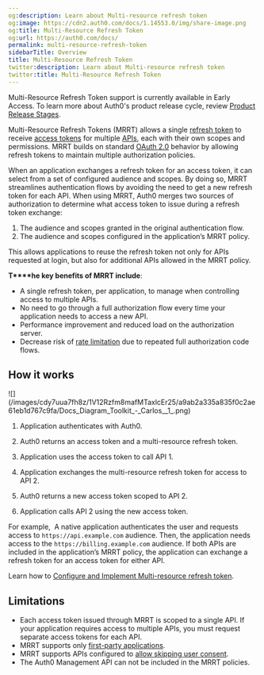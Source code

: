 ```yaml
---
og:description: Learn about Multi-resource refresh token
og:image: https://cdn2.auth0.com/docs/1.14553.0/img/share-image.png
og:title: Multi-Resource Refresh Token
og:url: https://auth0.com/docs/
permalink: multi-resource-refresh-token
sidebarTitle: Overview
title: Multi-Resource Refresh Token
twitter:description: Learn about Multi-resource refresh token
twitter:title: Multi-Resource Refresh Token
---
```


<Callout icon="file-lines" color="#0EA5E9" iconType="regular">

Multi-Resource Refresh Token support is currently available in Early Access. To learn more about Auth0's product release cycle, review [Product Release Stages](/docs/troubleshoot/product-lifecycle/product-release-stages).

</Callout>

Multi-Resource <Tooltip tip="Refresh Token: Token used to obtain a renewed Access Token without forcing users to log in again." cta="View Glossary" href="/docs/glossary?term=Refresh+Tokens">Refresh Tokens</Tooltip> (MRRT) allows a single [refresh token](/docs/secure/tokens/refresh-tokens) to receive [access tokens](/docs/secure/tokens/access-tokens) for multiple [APIs](/docs/get-started/apis), each with their own scopes and permissions. MRRT builds on standard [OAuth 2.0](/docs/authenticate/protocols/oauth) behavior by allowing refresh tokens to maintain multiple authorization policies.

When an application exchanges a refresh token for an <Tooltip tip="Access Token: Authorization credential, in the form of an opaque string or JWT, used to access an API." cta="View Glossary" href="/docs/glossary?term=access+token">access token</Tooltip>, it can select from a set of configured <Tooltip tip="Audience: Unique identifier of the audience for an issued token. Named aud in a token, its value contains the ID of either an application (Client ID) for an ID Token or an API (API Identifier) for an Access Token." cta="View Glossary" href="/docs/glossary?term=audience">audience</Tooltip> and scopes. By doing so, MRRT streamlines authentication flows by avoiding the need to get a new refresh token for each API.
When using MRRT, Auth0 merges two sources of authorization to determine what access token to issue during a refresh token exchange:

1. The audience and scopes granted in the original authentication flow.
2. The audience and scopes configured in the application’s MRRT policy.

This allows applications to reuse the refresh token not only for APIs requested at login, but also for additional APIs allowed in the MRRT policy.

**T****he key benefits of MRRT include**:

* A single refresh token, per application, to manage when controlling access to multiple APIs.
* No need to go through a full <Tooltip tip="Authorization Flow: Authorization grant (or workflow) specified in the OAuth 2.0 framework." cta="View Glossary" href="/docs/glossary?term=authorization+flow">authorization flow</Tooltip> every time your application needs to access a new API.
* Performance improvement and reduced load on the <Tooltip tip="Authorization Server: Centralized server that contributes to defining the boundaries of a user’s access. For example, your authorization server can control the data, tasks, and features available to a user." cta="View Glossary" href="/docs/glossary?term=authorization+server">authorization server</Tooltip>.
* Decrease risk of [rate limitation](/docs/troubleshoot/customer-support/operational-policies/rate-limit-policy) due to repeated full authorization code flows.

## How it works

<Frame>![](/images/cdy7uua7fh8z/1V12Rzfm8mafMTaxlcEr25/a9ab2a335a835f0c2ae61eb1d767c9fa/Docs_Diagram_Toolkit_-_Carlos__1_.png)</Frame>

1. Application authenticates with Auth0.

2. Auth0 returns an access token and a multi-resource refresh token.

3. Application uses the access token to call API 1.

4. Application exchanges the multi-resource refresh token for access to API 2.

5. Auth0 returns a new access token scoped to API 2.

6. Application calls API 2 using the new access token.

<Callout icon="file-lines" color="#0EA5E9" iconType="regular">

For example,  A native application authenticates the user and requests access to `https://api.example.com` audience. Then, the application needs access to the `https://billing.example.com` audience. If both APIs are included in the application’s MRRT policy, the application can exchange a refresh token for an access token for either API.

</Callout>

Learn how to [Configure and Implement Multi-resource refresh token](/docs/secure/tokens/refresh-tokens/multi-resource-refresh-token/configure-and-implement-multi-resource-refresh-token).

## Limitations

* Each access token issued through MRRT is scoped to a single API. If your application requires access to multiple APIs, you must request separate access tokens for each API.
* MRRT supports only [first-party applications](/docs/get-started/applications/confidential-and-public-applications/first-party-and-third-party-applications#first-party-applications).
* MRRT supports APIs configured to [allow skipping user consent](/docs/get-started/applications/confidential-and-public-applications/user-consent-and-third-party-applications#skip-consent-for-first-party-applications).
* The Auth0 <Tooltip tip="Management API: A product to allow customers to perform administrative tasks." cta="View Glossary" href="/docs/glossary?term=Management+API">Management API</Tooltip> can not be included in the MRRT policies.